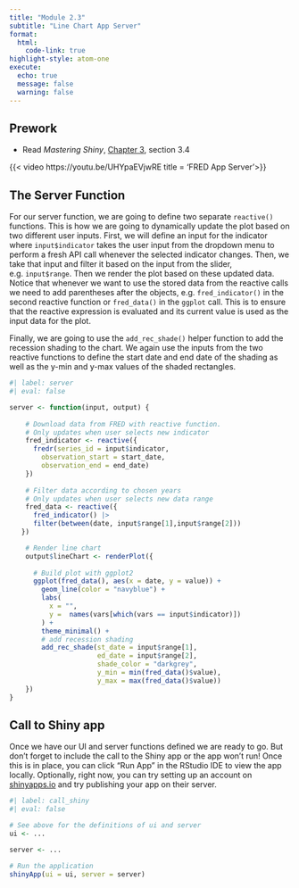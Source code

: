 ```yaml
---
title: "Module 2.3"
subtitle: "Line Chart App Server"
format: 
  html:
    code-link: true
highlight-style: atom-one
execute:
  echo: true
  message: false
  warning: false
---
```


::: {.callout-tip}
## Prework

- Read *Mastering Shiny*, [Chapter 3](https://mastering-shiny.org/basic-reactivity.html), section 3.4
:::

{{< video https://youtu.be/UHYpaEVjwRE title = 'FRED App Server'>}}

## The Server Function

For our server function, we are going to define two separate `reactive()` functions. This is how we are going to dynamically update the plot based on two different user inputs. First, we will define an input for the indicator where `input$indicator` takes the user input from the dropdown menu to perform a fresh API call whenever the selected indicator changes. Then, we take that input and filter it based on the input from the slider, e.g. `input$range`. Then we render the plot based on these updated data. 
Notice that whenever we want to use the stored data from the reactive calls we need to add parentheses after the objects, e.g. `fred_indicator()` in the second reactive function or `fred_data()` in the `ggplot` call. This is to ensure that the reactive expression is evaluated and its current value is used as the input data for the plot. 

Finally, we are going to use the `add_rec_shade()` helper function to add the recession shading to the chart. We again use the inputs from the two reactive functions to define the start date and end date of the shading as well as the y-min and y-max values of the shaded rectangles.

```r
#| label: server
#| eval: false

server <- function(input, output) {
  
    # Download data from FRED with reactive function. 
    # Only updates when user selects new indicator
    fred_indicator <- reactive({
      fredr(series_id = input$indicator,
        observation_start = start_date,
        observation_end = end_date)
    })
  
    # Filter data according to chosen years 
    # Only updates when user selects new data range
    fred_data <- reactive({
      fred_indicator() |>
      filter(between(date, input$range[1],input$range[2])) 
   })

    # Render line chart
    output$lineChart <- renderPlot({
      
      # Build plot with ggplot2
      ggplot(fred_data(), aes(x = date, y = value)) + 
        geom_line(color = "navyblue") +
        labs(
          x = "", 
          y =  names(vars[which(vars == input$indicator)])
        ) +
        theme_minimal() +
        # add recession shading
        add_rec_shade(st_date = input$range[1], 
                      ed_date = input$range[2], 
                      shade_color = "darkgrey",
                      y_min = min(fred_data()$value),
                      y_max = max(fred_data()$value))
    })
}
```

## Call to Shiny app

Once we have our UI and server functions defined we are ready to go. But don't forget to include the call to the Shiny app or the app won't run! Once this is in place, you can click "Run App" in the RStudio IDE to view the app locally. Optionally, right now, you can try setting up an account on [shinyapps.io](https://www.shinyapps.io/) and try publishing your app on their server. 

```r
#| label: call_shiny
#| eval: false

# See above for the definitions of ui and server
ui <- ...

server <- ...

# Run the application 
shinyApp(ui = ui, server = server)
```


